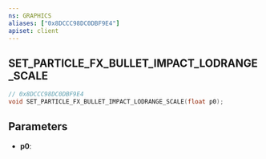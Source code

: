 ```yaml
---
ns: GRAPHICS
aliases: ["0x8DCCC98DC0DBF9E4"]
apiset: client
---
```

## SET_PARTICLE_FX_BULLET_IMPACT_LODRANGE_SCALE

```c
// 0x8DCCC98DC0DBF9E4
void SET_PARTICLE_FX_BULLET_IMPACT_LODRANGE_SCALE(float p0);
```


## Parameters
* **p0**:
